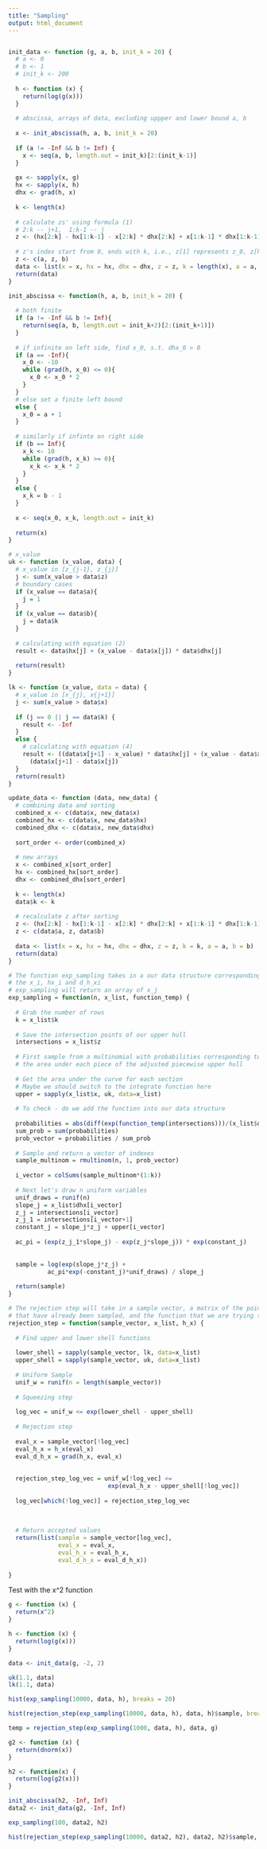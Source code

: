 ```yaml
---
title: "Sampling"
output: html_document
---
```


```r

```


```r
init_data <- function (g, a, b, init_k = 20) {
  # a <- 0
  # b <- 1
  # init_k <- 200
  
  h <- function (x) {
    return(log(g(x)))
  }
  
  # abscissa, arrays of data, excluding uppper and lower bound a, b
  
  x <- init_abscissa(h, a, b, init_k = 20)
  
  if (a != -Inf && b != Inf) {
    x <- seq(a, b, length.out = init_k)[2:(init_k-1)]
  }
  
  gx <- sapply(x, g)
  hx <- sapply(x, h)
  dhx <- grad(h, x)
  
  k <- length(x)
  
  # calculate zs' using formula (1)
  # 2:k -- j+1,  1:k-1 -- j
  z <- (hx[2:k] - hx[1:k-1] - x[2:k] * dhx[2:k] + x[1:k-1] * dhx[1:k-1]) / (dhx[1:k-1] - dhx[2:k])
    
  # z's index start from 0, ends with k, i.e., z[1] represents z_0, z[k+1] represents z_k
  z <- c(a, z, b)
  data <- list(x = x, hx = hx, dhx = dhx, z = z, k = length(x), a = a, b = b)
  return(data) 
}

init_abscissa <- function(h, a, b, init_k = 20) {
  
  # both finite
  if (a != -Inf && b != Inf){
    return(seq(a, b, length.out = init_k+2)[2:(init_k+1)])
  }
  
  # if infinite on left side, find x_0, s.t. dhx_0 > 0
  if (a == -Inf){
    x_0 <- -10
    while (grad(h, x_0) <= 0){
      x_0 <- x_0 * 2
    }
  }
  # else set a finite left bound
  else {
    x_0 = a + 1
  }
  
  # similarly if infinte on right side
  if (b == Inf){
    x_k <- 10
    while (grad(h, x_k) >= 0){
      x_k <- x_k * 2
    }
  }
  else {
    x_k = b - 1
  }
  
  x <- seq(x_0, x_k, length.out = init_k)
  
  return(x)
}

# x_value
uk <- function (x_value, data) {
  # x_value in [z_{j-1}, z_{j}]
  j <- sum(x_value > data$z) 
  # boundary cases
  if (x_value == data$a){
    j = 1
  }
  if (x_value == data$b){
    j = data$k
  }
  
  # calculating with equation (2)
  result <- data$hx[j] + (x_value - data$x[j]) * data$dhx[j]
  
  return(result)
}

lk <- function (x_value, data = data) {
  # x_value in [x_{j}, x{j+1}]
  j <- sum(x_value > data$x)
  
  if (j == 0 || j == data$k) {
    result <- -Inf
  }
  else {
    # calculating with equation (4)
    result <- ((data$x[j+1] - x_value) * data$hx[j] + (x_value - data$x[j]) * data$hx[j+1] )/
      (data$x[j+1] - data$x[j])
  }
  return(result)
}

update_data <- function (data, new_data) {
  # combining data and sorting
  combined_x <- c(data$x, new_data$x)
  combined_hx <- c(data$x, new_data$hx)
  combined_dhx <- c(data$x, new_data$dhx)
  
  sort_order <- order(combined_x)
  
  # new arrays
  x <- combined_x[sort_order]
  hx <- combined_hx[sort_order]
  dhx <- combined_dhx[sort_order]
  
  k <- length(x)
  data$k <- k
  
  # recalculate z after sorting
  z <- (hx[2:k] - hx[1:k-1] - x[2:k] * dhx[2:k] + x[1:k-1] * dhx[1:k-1]) / (dhx[1:k-1] - dhx[2:k])
  z <- c(data$a, z, data$b)
  
  data <- list(x = x, hx = hx, dhx = dhx, z = z, k = k, a = a, b = b)
  return(data)
}

```


```r

# The function exp_sampling takes in a our data structure corresponding to 
# the x_i, hx_i and d_h_xi
# exp_sampling will return an array of x_j
exp_sampling = function(n, x_list, function_temp) {
  
  # Grab the number of rows
  k = x_list$k
  
  # Save the intersection points of our upper hull
  intersections = x_list$z
  
  # First sample from a multinomial with probabilities corresponding to 
  # the area under each piece of the adjusted piecewise upper hull
  
  # Get the area under the curve for each section
  # Maybe we should switch to the integrate function here
  upper = sapply(x_list$x, uk, data=x_list)
  
  # To check - do we add the function into our data structure
  
  probabilities = abs(diff(exp(function_temp(intersections)))/(x_list$dhx))
  sum_prob = sum(probabilities)
  prob_vector = probabilities / sum_prob
  
  # Sample and return a vector of indexes
  sample_multinom = rmultinom(n, 1, prob_vector)
  
  i_vector = colSums(sample_multinom*(1:k))
  
  # Next let's draw n uniform variables
  unif_draws = runif(n)
  slope_j = x_list$dhx[i_vector]
  z_j = intersections[i_vector]
  z_j_1 = intersections[i_vector+1]
  constant_j = slope_j*z_j + upper[i_vector]
  
  ac_pi = (exp(z_j_1*slope_j) - exp(z_j*slope_j)) * exp(constant_j)
  
  
  sample = log(exp(slope_j*z_j) + 
           ac_pi*exp(-constant_j)*unif_draws) / slope_j
  
  return(sample)
}
```


```r

# The rejection step will take in a sample vector, a matrix of the points 
# that have already been sampled, and the function that we are trying to sample
rejection_step = function(sample_vector, x_list, h_x) {
  
  # Find upper and lower shell functions
  
  lower_shell = sapply(sample_vector, lk, data=x_list)
  upper_shell = sapply(sample_vector, uk, data=x_list)
  
  # Uniform Sample
  unif_w = runif(n = length(sample_vector))
  
  # Squeezing step
  
  log_vec = unif_w <= exp(lower_shell - upper_shell)
  
  # Rejection step
  
  eval_x = sample_vector[!log_vec]
  eval_h_x = h_x(eval_x)
  eval_d_h_x = grad(h_x, eval_x)
  
  
  rejection_step_log_vec = unif_w[!log_vec] <= 
                            exp(eval_h_x - upper_shell[!log_vec])
  
  log_vec[which(!log_vec)] = rejection_step_log_vec
  
  
  
  # Return accepted values
  return(list(sample = sample_vector[log_vec], 
              eval_x = eval_x,
              eval_h_x = eval_h_x,
              eval_d_h_x = eval_d_h_x))
  
}

```


Test with the x^2 function
```r
g <- function (x) {
  return(x^2)
}

h <- function (x) {
  return(log(g(x)))
}

data <- init_data(g, -2, 2)

uk(1.1, data)
lk(1.1, data)
```


```r
hist(exp_sampling(10000, data, h), breaks = 20)
```

```r
hist(rejection_step(exp_sampling(10000, data, h), data, h)$sample, breaks = 20)
```
```r
temp = rejection_step(exp_sampling(1000, data, h), data, g)
```




```r
g2 <- function (x) {
  return(dnorm(x))
}

h2 <- function(x) {
  return(log(g2(x)))
}

init_abscissa(h2, -Inf, Inf)
data2 <- init_data(g2, -Inf, Inf)
```


```r
exp_sampling(100, data2, h2)
```

```r
hist(rejection_step(exp_sampling(10000, data2, h2), data2, h2)$sample, breaks = 30)
```







